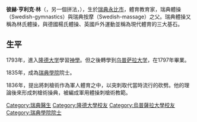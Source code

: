 '''彼赫·亨利克·林'''（{{lang-sv|Pehr Henrik Ling}}，另一個拼法{{lang|sv|Per Henrik Ling}}，{{bd|1776年|11月15日|1839年|5月3日|catIdx=Ling, Pehr Henrik}}），生於[[瑞典|瑞典]][[永比市|永比市]]，體育教育家，瑞典體操（Swedish-gymnastics）與瑞典按摩（Swedish-massage）之父。瑞典體操又稱為林氏體操，與德國楊氏體操、英國戶外運動並稱為現代體育的三大基石。

==生平==
1793年，進入[[隆德大学|隆德大学]]學習[[神學|神學]]。但之後轉學到[[乌普萨拉大学|乌普萨拉大学]]，在1797年畢業。

1835年，成為[[瑞典學院|瑞典學院]]院士。

1836年，提出將刺槍術作為軍人體育之中，以突刺取代當時流行的砍劈。他的理論後來形成刺槍術操典，被編成軍用體操刺槍術教範。

{{Authority control}}
{{DEFAULTSORT:Ling, Pehr Henrik}}
[[Category:瑞典醫生|Category:瑞典醫生]]
[[Category:隆德大學校友|Category:隆德大學校友]]
[[Category:烏普薩拉大學校友|Category:烏普薩拉大學校友]]
[[Category:瑞典學院院士|Category:瑞典學院院士]]